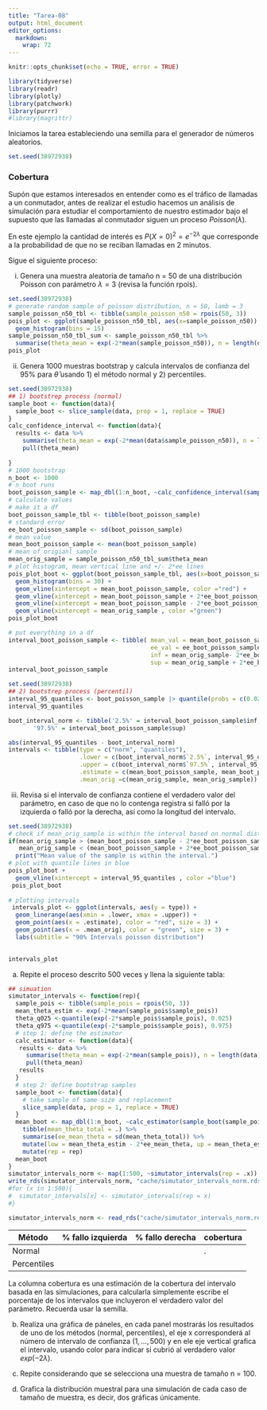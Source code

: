 ```yaml
---
title: "Tarea-08"
output: html_document
editor_options: 
  markdown: 
    wrap: 72
---
```


```r
knitr::opts_chunk$set(echo = TRUE, error = TRUE)

library(tidyverse)
library(readr)
library(plotly)
library(patchwork)
library(purrr)
#library(magrittr)
```

Iniciamos la tarea estableciendo una semilla para el generador de
números aleatorios.

```r
set.seed(38972938)
```

### Cobertura

Supón que estamos interesados en entender como es el tráfico de llamadas
a un conmutador, antes de realizar el estudio hacemos un análisis de
simulación para estudiar el comportamiento de nuestro estimador bajo el
supuesto que las llamadas al conmutador siguen un proceso
$Poisson(\lambda)$.

En este ejemplo la cantidad de interés es $P(X=0)^2 = e^{-2\lambda}$ que
corresponde a la probabilidad de que no se reciban llamadas en 2
minutos.

Sigue el siguiente proceso:

i)  Genera una muestra aleatoria de tamaño n = 50 de una distribución
    Poisson con parámetro $\lambda = 3$ (revisa la función rpois).

```r
set.seed(38972938)
# generate random sample of poisson distribution, n = 50, lamb = 3
sample_poisson_n50_tbl <- tibble(sample_poisson_n50 = rpois(50, 3))
pois_plot <- ggplot(sample_poisson_n50_tbl, aes(x=sample_poisson_n50)) +
  geom_histogram(bins = 15)
sample_poisson_n50_tbl_sum <- sample_poisson_n50_tbl %>% 
  summarise(theta_mean = exp(-2*mean(sample_poisson_n50)), n = length(data))
pois_plot
```

ii) Genera 1000 muestras bootstrap y calcula intervalos de confianza del
    95% para $\hat{\theta}$ usando 1) el método normal y 2) percentiles.

```r
set.seed(38972938)
## 1) bootstrep process (normal)
sample_boot <- function(data){
  sample_boot <- slice_sample(data, prop = 1, replace = TRUE)
}
calc_confidence_interval <- function(data){
  results <- data %>% 
    summarise(theta_mean = exp(-2*mean(data$sample_poisson_n50)), n = length(data)) %>% 
    pull(theta_mean)
                  
}
# 1000 bootstrap
n_boot <- 1000
# n_boot runs
boot_poisson_sample <- map_dbl(1:n_boot, ~calc_confidence_interval(sample_boot(sample_poisson_n50_tbl)))
# calculate values
# make it a df
boot_poisson_sample_tbl <- tibble(boot_poisson_sample)
# standard error
ee_boot_poisson_sample <- sd(boot_poisson_sample)
# mean value
mean_boot_poisson_sample <- mean(boot_poisson_sample)
# mean of origianl sample
mean_orig_sample = sample_poisson_n50_tbl_sum$theta_mean
# plot histogram, mean vertical line and +/- 2*ee lines 
pois_plot_boot <- ggplot(boot_poisson_sample_tbl, aes(x=boot_poisson_sample)) + 
  geom_histogram(bins = 30) +
  geom_vline(xintercept = mean_boot_poisson_sample, color ="red") +
  geom_vline(xintercept = mean_boot_poisson_sample + 2*ee_boot_poisson_sample, color ="red")+
  geom_vline(xintercept = mean_boot_poisson_sample - 2*ee_boot_poisson_sample, color ="red") +
  geom_vline(xintercept = mean_orig_sample , color ="green")
pois_plot_boot

# put everything in a df
interval_boot_poisson_sample <- tibble( mean_val = mean_boot_poisson_sample,
                                        ee_val = ee_boot_poisson_sample,
                                        inf = mean_orig_sample- 2*ee_boot_poisson_sample, 
                                        sup = mean_orig_sample + 2*ee_boot_poisson_sample)
interval_boot_poisson_sample
```

```r
set.seed(38972938)
## 2) bootstrep process (percentil)
interval_95_quantiles <- boot_poisson_sample |> quantile(probs = c(0.025, 0.975))
interval_95_quantiles 

boot_interval_norm <- tibble('2.5%' = interval_boot_poisson_sample$inf, 
       '97.5%' = interval_boot_poisson_sample$sup)

abs(interval_95_quantiles - boot_interval_norm)
intervals <- tibble(type = c("norm", "quantiles"),
                    .lower = c(boot_interval_norm$`2.5%`, interval_95_quantiles[1]), 
                    .upper = c(boot_interval_norm$`97.5%`, interval_95_quantiles[2]),
                    .estimate = c(mean_boot_poisson_sample, mean_boot_poisson_sample), 
                    .mean_orig =c(mean_orig_sample, mean_orig_sample))

```

iii) Revisa si el intervalo de confianza contiene el verdadero valor del
     parámetro, en caso de que no lo contenga registra si falló por la
     izquierda o falló por la derecha, así como la longitud del
     intervalo.

```r
set.seed(38972938)
# check if mean_orig_sample is within the interval based on normal distribution
if(mean_orig_sample > (mean_boot_poisson_sample - 2*ee_boot_poisson_sample) &
   mean_orig_sample < (mean_boot_poisson_sample + 2*ee_boot_poisson_sample))
  print("Mean value of the sample is within the interval.")
# plot with quantile lines in blue
pois_plot_boot + 
  geom_vline(xintercept = interval_95_quantiles , color ="blue")
 pois_plot_boot 
 
# plotting intervals
 intervals_plot <- ggplot(intervals, aes(y = type)) +
  geom_linerange(aes(xmin = .lower, xmax = .upper)) +
  geom_point(aes(x = .estimate), color = "red", size = 3) +
  geom_point(aes(x = .mean_orig), color = "green", size = 3) +
  labs(subtitle = "90% Intervals poisson distribution")
  

intervals_plot
```

<!-- -->

a)  Repite el proceso descrito 500 veces y llena la siguiente tabla:

```r

## simuation
simutator_intervals <- function(rep){
  sample_pois <- tibble(sample_pois = rpois(50, 3))
  mean_theta_estim <- exp(-2*mean(sample_pois$sample_pois)) 
  theta_q025 <-quantile(exp(-2*sample_pois$sample_pois), 0.025)
  theta_q975 <-quantile(exp(-2*sample_pois$sample_pois), 0.975)
  # step 1: define the estimator
  calc_estimator <- function(data){
   results <- data %>% 
     summarise(theta_mean = exp(-2*mean(sample_pois)), n = length(data)) %>% 
     pull(theta_mean)
   results
  }
  # step 2: define bootstrap samples
  sample_boot <- function(data){
    # take sample of same size and replacement
    slice_sample(data, prop = 1, replace = TRUE)
  }
  mean_boot <- map_dbl(1:n_boot, ~calc_estimator(sample_boot(sample_pois))) %>% 
    tibble(mean_theta_total = .) %>% 
    summarise(ee_mean_theta = sd(mean_theta_total)) %>% 
    mutate(low = mean_theta_estim - 2*ee_mean_theta, up = mean_theta_estim + 2*ee_mean_theta, theta_q025 = theta_q025, theta_q975 = theta_q975) %>%
    mutate(rep = rep)
  mean_boot
}
simutator_intervals_norm <- map(1:500, ~simutator_intervals(rep = .x))
write_rds(simutator_intervals_norm, "cache/simutator_intervals_norm.rds")
#for (x in 1:500){
#  simutator_intervals[x] <- simutator_intervals(rep = x)
#}
```

```r
simutator_intervals_norm <- read_rds("cache/simutator_intervals_norm.rds")
```

| Método      | \% fallo izquierda | \% fallo derecha | cobertura |
|-------------|--------------------|------------------|-----------|
| Normal      |                    |                  | .         |
| Percentiles |                    |                  |           |

La columna cobertura es una estimación de la cobertura del intervalo
basada en las simulaciones, para calcularla simplemente escribe el
porcentaje de los intervalos que incluyeron el verdadero valor del
parámetro. Recuerda usar la semilla.

b)  Realiza una gráfica de páneles, en cada panel mostrarás los
    resultados de uno de los métodos (normal, percentiles), el eje x
    corresponderá al número de intervalo de confianza ($1,...,500$) y en
    ele eje vertical grafica el intervalo, usando color para indicar si
    cubrió al verdadero valor $exp(-2\lambda)$.

c)  Repite considerando que se selecciona una muestra de tamaño n = 100.

d)  Grafica la distribución muestral para una simulación de cada caso de
    tamaño de muestra, es decir, dos gráficas únicamente.
